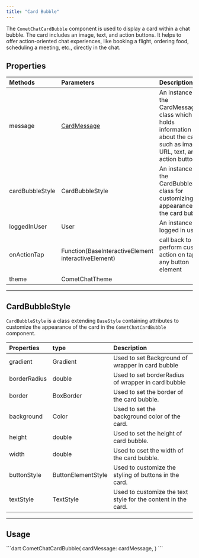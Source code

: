 ```yaml
---
title: "Card Bubble"
---
```


The `CometChatCardBubble` component is used to display a card within a chat bubble. The card includes an image, text, and action buttons. It helps to offer action-oriented chat experiences, like booking a flight, ordering food, scheduling a meeting, etc., directly in the chat.

## Properties

| Methods         | Parameters                                                      | Description                                                                                                              |
| :--------------- | :--------------------------------------------------------------- | :------------------------------------------------------------------------------------------------------------------------ |
| message         | [CardMessage](/ui-kit/flutter/v4/interactive-card-message) | An instance of the CardMessage class which holds information about the card such as image URL, text, and action buttons. |
| cardBubbleStyle | CardBubbleStyle                                                 | An instance of the CardBubbleStyle class for customizing the appearance of the card bubble.                              |
| loggedInUser    | User                                                            | An instance of logged in user                                                                                            |
| onActionTap     | Function(BaseInteractiveElement interactiveElement)             | call back to perform custom action on tap of any button element                                                          |
| theme           | CometChatTheme                                                  |                                                                                                                          |

***

## CardBubbleStyle

`CardBubbleStyle` is a class extending `BaseStyle` containing attributes to customize the appearance of the card in the `CometChatCardBubble` component.

| Properties   | type               | Description                                                   |
| :------------ | :------------------ | :------------------------------------------------------------- |
| gradient     | Gradient           | Used to set Background of wrapper in card bubble              |
| borderRadius | double             | Used to set borderRadius of wrapper in card bubble            |
| border       | BoxBorder          | Used to set the border of the card bubble.                    |
| background   | Color              | Used to set the background color of the card.                 |
| height       | double             | Used to set the height of card bubble.                        |
| width        | double             | Used to cset the width of the card bubble.                    |
| buttonStyle  | ButtonElementStyle | Used to customize the styling of buttons in the card.         |
| textStyle    | TextStyle          | Used to customize the text style for the content in the card. |

***

## Usage

<Tabs>
<Tab title="Dart">
```dart
CometChatCardBubble(
    cardMessage: cardMessage,
)
```

</Tab>

</Tabs>
